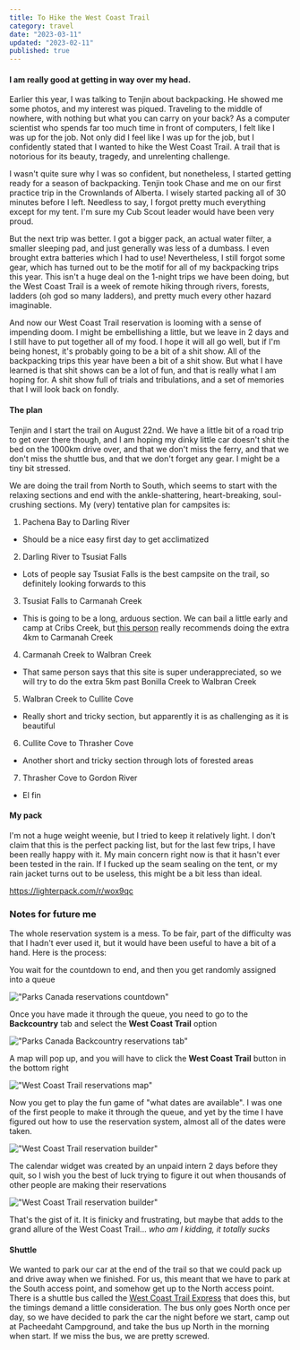 ```yaml
---
title: To Hike the West Coast Trail
category: travel
date: "2023-03-11"
updated: "2023-02-11"
published: true
---
```


#### I am really good at getting in way over my head.

Earlier this year, I was talking to Tenjin about backpacking. He showed me some photos, and my interest was piqued. Traveling to the middle of nowhere, with nothing but what you can carry on your back? As a computer scientist who spends far too much time in front of computers, I felt like I was up for the job. Not only did I feel like I was up for the job, but I confidently stated that I wanted to hike the West Coast Trail. A trail that is notorious for its beauty, tragedy, and unrelenting challenge.

I wasn't quite sure why I was so confident, but nonetheless, I started getting ready for a season of backpacking. Tenjin took Chase and me on our first practice trip in the Crownlands of Alberta. I wisely started packing all of 30 minutes before I left. Needless to say, I forgot pretty much everything except for my tent. I'm sure my Cub Scout leader would have been very proud.

But the next trip was better. I got a bigger pack, an actual water filter, a smaller sleeping pad, and just generally was less of a dumbass. I even brought extra batteries which I had to use! Nevertheless, I still forgot some gear, which has turned out to be the motif for all of my backpacking trips this year. This isn't a huge deal on the 1-night trips we have been doing, but the West Coast Trail is a week of remote hiking through rivers, forests, ladders (oh god so many ladders), and pretty much every other hazard imaginable.

And now our West Coast Trail reservation is looming with a sense of impending doom. I might be embellishing a little, but we leave in 2 days and I still have to put together all of my food. I hope it will all go well, but if I'm being honest, it's probably going to be a bit of a shit show. All of the backpacking trips this year have been a bit of a shit show. But what I have learned is that shit shows can be a lot of fun, and that is really what I am hoping for. A shit show full of trials and tribulations, and a set of memories that I will look back on fondly.

#### The plan

Tenjin and I start the trail on August 22nd. We have a little bit of a road trip to get over there though, and I am hoping my dinky little car doesn't shit the bed on the 1000km drive over, and that we don't miss the ferry, and that we don't miss the shuttle bus, and that we don't forget any gear. I might be a tiny bit stressed.

We are doing the trail from North to South, which seems to start with the relaxing sections and end with the ankle-shattering, heart-breaking, soul-crushing sections. My (very) tentative plan for campsites is:

1. Pachena Bay to Darling River

- Should be a nice easy first day to get acclimatized

2. Darling River to Tsusiat Falls

- Lots of people say Tsusiat Falls is the best campsite on the trail, so definitely looking forwards to this

3. Tsusiat Falls to Carmanah Creek

- This is going to be a long, arduous section. We can bail a little early and camp at Cribs Creek, but [this person](https://hikewct.com/index.php/campsites) really recommends doing the extra 4km to Carmanah Creek

4. Carmanah Creek to Walbran Creek

- That same person says that this site is super underappreciated, so we will try to do the extra 5km past Bonilla Creek to Walbran Creek

5. Walbran Creek to Cullite Cove

- Really short and tricky section, but apparently it is as challenging as it is beautiful

6. Cullite Cove to Thrasher Cove

- Another short and tricky section through lots of forested areas

7. Thrasher Cove to Gordon River

- El fin

#### My pack

I'm not a huge weight weenie, but I tried to keep it relatively light. I don't claim that this is the perfect packing list, but for the last few trips, I have been really happy with it. My main concern right now is that it hasn't ever been tested in the rain. If I fucked up the seam sealing on the tent, or my rain jacket turns out to be useless, this might be a bit less than ideal.

https://lighterpack.com/r/wox9qc

### Notes for future me

The whole reservation system is a mess. To be fair, part of the difficulty was that I hadn't ever used it, but it would have been useful to have a bit of a hand. Here is the process:

You wait for the countdown to end, and then you get randomly assigned into a queue

!["Parks Canada reservations countdown"](/images/wct-queue.png)

Once you have made it through the queue, you need to go to the **Backcountry** tab and select the **West Coast Trail** option

!["Parks Canada Backcountry reservations tab"](/images/wct-tab.png)

A map will pop up, and you will have to click the **West Coast Trail** button in the bottom right

!["West Coast Trail reservations map"](/images/wct-map.png)

Now you get to play the fun game of "what dates are available". I was one of the first people to make it through the queue, and yet by the time I have figured out how to use the reservation system, almost all of the dates were taken.

!["West Coast Trail reservation builder"](/images/wct-build.png)

The calendar widget was created by an unpaid intern 2 days before they quit, so I wish you the best of luck trying to figure it out when thousands of other people are making their reservations

!["West Coast Trail reservation builder"](/images/wct-calendar.png)

That's the gist of it. It is finicky and frustrating, but maybe that adds to the grand allure of the West Coast Trail... _who am I kidding, it totally sucks_

#### Shuttle

We wanted to park our car at the end of the trail so that we could pack up and drive away when we finished. For us, this meant that we have to park at the South access point, and somehow get up to the North access point. There is a shuttle bus called the [West Coast Trail Express](https://trailbus.com/) that does this, but the timings demand a little consideration. The bus only goes North once per day, so we have decided to park the car the night before we start, camp out at Pacheedaht Campground, and take the bus up North in the morning when start. If we miss the bus, we are pretty screwed.
